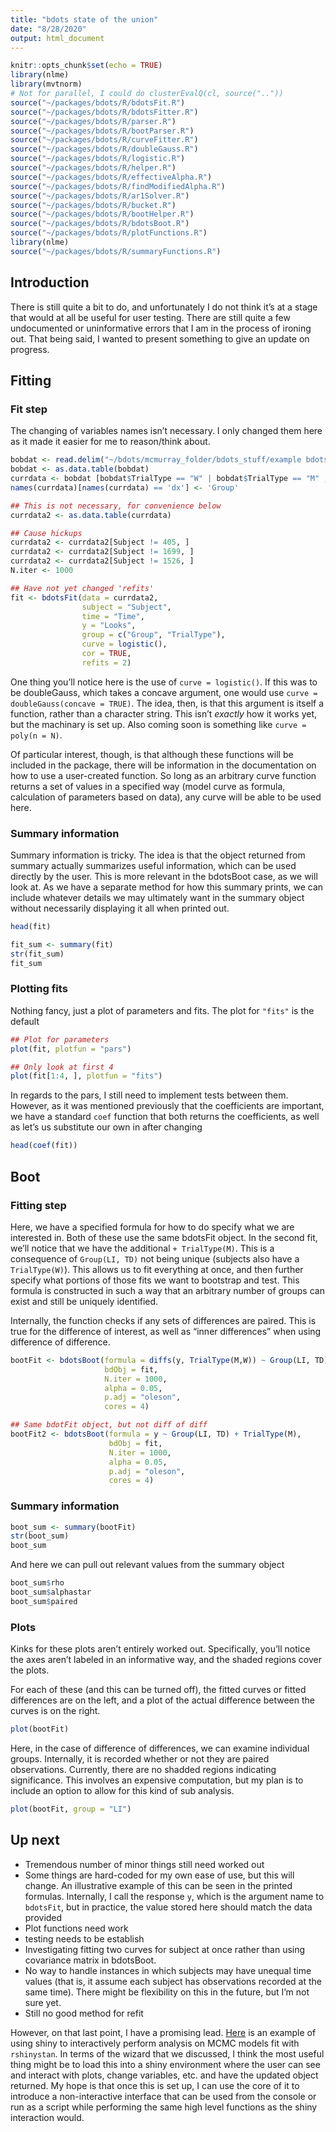 ```yaml
---
title: "bdots state of the union"
date: "8/28/2020"
output: html_document
---
```


```r
knitr::opts_chunk$set(echo = TRUE)
library(nlme)
library(mvtnorm)
# Not for parallel, I could do clusterEvalQ(cl, source(".."))
source("~/packages/bdots/R/bdotsFit.R")
source("~/packages/bdots/R/bdotsFitter.R")
source("~/packages/bdots/R/parser.R")
source("~/packages/bdots/R/bootParser.R")
source("~/packages/bdots/R/curveFitter.R")
source("~/packages/bdots/R/doubleGauss.R")
source("~/packages/bdots/R/logistic.R")
source("~/packages/bdots/R/helper.R")
source("~/packages/bdots/R/effectiveAlpha.R")
source("~/packages/bdots/R/findModifiedAlpha.R")
source("~/packages/bdots/R/ar1Solver.R")
source("~/packages/bdots/R/bucket.R")
source("~/packages/bdots/R/bootHelper.R")
source("~/packages/bdots/R/bdotsBoot.R")
source("~/packages/bdots/R/plotFunctions.R")
library(nlme) 
source("~/packages/bdots/R/summaryFunctions.R")
```

## Introduction

There is still quite a bit to do, and unfortunately I do not think it's at a stage that would at all be useful for user testing. There are still quite a few undocumented or uninformative errors that I am in the process of ironing out. That being said, I wanted to present something to give an update on progress. 

## Fitting

### Fit step

The changing of variables names isn't necessary. I only changed them here as it made it easier for me to reason/think about. 
```r
bobdat <- read.delim("~/bdots/mcmurray_folder/bdots_stuff/example bdots code/data.txt")
bobdat <- as.data.table(bobdat)
currdata <- bobdat [bobdat$TrialType == "W" | bobdat$TrialType == "M" , ]
names(currdata)[names(currdata) == 'dx'] <- 'Group'

## This is not necessary, for convenience below
currdata2 <- as.data.table(currdata)

## Cause hickups
currdata2 <- currdata2[Subject != 405, ]
currdata2 <- currdata2[Subject != 1699, ]
currdata2 <- currdata2[Subject != 1526, ]
N.iter <- 1000

## Have not yet changed 'refits'
fit <- bdotsFit(data = currdata2,
                subject = "Subject",
                time = "Time",
                y = "Looks",
                group = c("Group", "TrialType"),
                curve = logistic(),
                cor = TRUE,
                refits = 2)
```

One thing you'll notice here is the use of `curve = logistic()`. If this was to be doubleGauss, which takes a concave argument, one would use `curve = doubleGauss(concave = TRUE)`. The idea, then, is that this argument is itself a function, rather than a character string. This isn't *exactly* how it works yet, but the machinary is set up. Also coming soon is something like `curve = poly(n = N)`.

Of particular interest, though, is that although these functions will be included in the package, there will be information in the documentation on how to use a user-created function. So long as an arbitrary curve function returns a set of values in a specified way (model curve as formula, calculation of parameters based on data), any curve will be able to be used here. 

### Summary information

Summary information is tricky. The idea is that the object returned from summary actually summarizes useful information, which can be used directly by the user. This is more relevant in the bdotsBoot case, as we will look at. As we have a separate method for how this summary prints, we can include whatever details we may ultimately want in the summary object without necessarily displaying it all when printed out. 

```r
head(fit)

fit_sum <- summary(fit)
str(fit_sum)
fit_sum
```


### Plotting fits

Nothing fancy, just a plot of parameters and fits. The plot for `"fits"` is the default

```r
## Plot for parameters
plot(fit, plotfun = "pars")

## Only look at first 4
plot(fit[1:4, ], plotfun = "fits")
```

In regards to the pars, I still need to implement tests between them. However, as it was mentioned previously that the coefficients are important, we have a standard `coef` function that both returns the coefficients, as well as let's us substitute our own in after changing

```r
head(coef(fit))
```

## Boot

### Fitting step

Here, we have a specified formula for how to do specify what we are interested in. Both of these use the same bdotsFit object. In the second fit, we'll notice that we have the additional `+ TrialType(M)`. This is a consequence of `Group(LI, TD)` not being unique (subjects also have a `TrialType(W)`). This allows us to fit everything at once, and then further specify what portions of those fits we want to bootstrap and test. This formula is constructed in such a way that an arbitrary number of groups can exist and still be uniquely identified. 

Internally, the function checks if any sets of differences are paired. This is true for the difference of interest, as well as "inner differences" when using difference of difference. 

```r
bootFit <- bdotsBoot(formula = diffs(y, TrialType(M,W)) ~ Group(LI, TD),
                     bdObj = fit,
                     N.iter = 1000,
                     alpha = 0.05,
                     p.adj = "oleson",
                     cores = 4)

## Same bdotFit object, but not diff of diff
bootFit2 <- bdotsBoot(formula = y ~ Group(LI, TD) + TrialType(M),
                      bdObj = fit,
                      N.iter = 1000,
                      alpha = 0.05,
                      p.adj = "oleson",
                      cores = 4)
```

### Summary information

```r
boot_sum <- summary(bootFit)
str(boot_sum)
boot_sum
```

And here we can pull out relevant values from the summary object

```r
boot_sum$rho
boot_sum$alphastar
boot_sum$paired
```

### Plots

Kinks for these plots aren't entirely worked out. Specifically, you'll notice the axes aren't labeled in an informative way, and the shaded regions cover the plots.

For each of these (and this can be turned off), the fitted curves or fitted differences are on the left, and a plot of the actual difference between the curves is on the right. 

```r
plot(bootFit)
```

Here, in the case of difference of differences, we can examine individual groups. Internally, it is recorded whether or not they are paired observations. Currently, there are no shadded regions indicating significance. This involves an expensive computation, but my plan is to include an option to allow for this kind of sub analysis.

```r
plot(bootFit, group = "LI")
```

## Up next

- Tremendous number of minor things still need worked out
- Some things are hard-coded for my own ease of use, but this will change. An illustrative example of this can be seen in the printed formulas. Internally, I call the response `y`, which is the argument name to `bdotsFit`, but in practice, the value stored here should match the data provided
- Plot functions need work
- testing needs to be establish
- Investigating fitting two curves for subject at once rather than using covariance matrix in bdotsBoot.
- No way to handle instances in which subjects may have unequal time values (that is, it assume each subject has observations recorded at the same time). There might be flexibility on this in the future, but I'm not sure yet. 
- Still no good method for refit

However, on that last point, I have a promising lead. [Here](http://mc-stan.org/rstanarm/reference/launch_shinystan.stanreg.html) is an example of using shiny to interactively perform analysis on MCMC models fit with `rshinystan`. In terms of the wizard that we discussed, I think the most useful thing might be to load this into a shiny environment where the user can see and interact with plots, change variables, etc. and have the updated object returned. My hope is that once this is set up, I can use the core of it to introduce a non-interactive interface that can be used from the console or run as a script while  performing the same high level functions as the shiny interaction would. 










